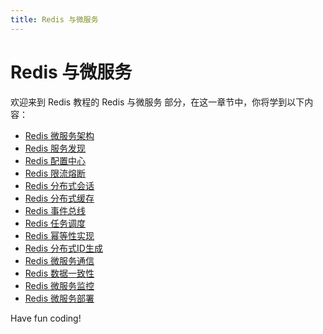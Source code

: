 ```yaml
---
title: Redis 与微服务
---
```


# Redis 与微服务

欢迎来到 Redis 教程的 Redis 与微服务 部分，在这一章节中，你将学到以下内容：

- [Redis 微服务架构](./0-redis-microservices-architecture.mdx)
- [Redis 服务发现](./1-redis-service-discovery.mdx)
- [Redis 配置中心](./2-redis-configuration-center.mdx)
- [Redis 限流熔断](./3-redis-current-limiting-fuse.mdx)
- [Redis 分布式会话](./4-redis-distributed-session.mdx)
- [Redis 分布式缓存](./5-redis-distributed-cache.mdx)
- [Redis 事件总线](./6-redis-event-bus.mdx)
- [Redis 任务调度](./7-redis-task-scheduling.mdx)
- [Redis 幂等性实现](./8-redis-idempotency-implementation.mdx)
- [Redis 分布式ID生成](./9-redis-distributed-id-generation.mdx)
- [Redis 微服务通信](./10-redis-microservice-communication.mdx)
- [Redis 数据一致性](./11-redis-data-consistency.mdx)
- [Redis 微服务监控](./12-redis-microservice-monitoring.mdx)
- [Redis 微服务部署](./13-redis-microservices-deployment.mdx)

Have fun coding!